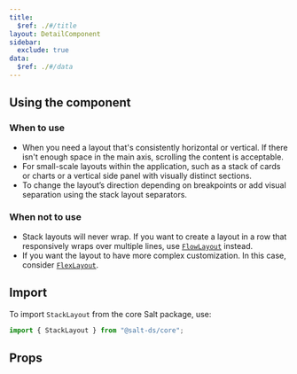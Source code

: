 ```yaml
---
title:
  $ref: ./#/title
layout: DetailComponent
sidebar:
  exclude: true
data:
  $ref: ./#/data
---
```


## Using the component

### When to use

- When you need a layout that's consistently horizontal or vertical. If there isn't enough space in the main axis, scrolling the content is acceptable.
- For small-scale layouts within the application, such as a stack of cards or charts or a vertical side panel with visually distinct sections.
- To change the layout’s direction depending on breakpoints or add visual separation using the stack layout separators.

### When not to use

- Stack layouts will never wrap. If you want to create a layout in a row that responsively wraps over multiple lines, use [`FlowLayout`](../flow-layout) instead.
- If you want the layout to have more complex customization. In this case, consider [`FlexLayout`](../flex-layout).

## Import

To import `StackLayout` from the core Salt package, use:

```js
import { StackLayout } from "@salt-ds/core";
```

## Props

<PropsTable packageName="core" componentName="StackLayout" />
